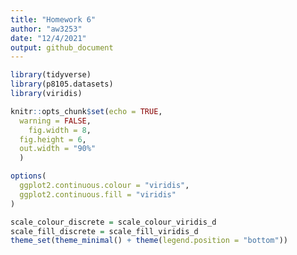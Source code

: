 ```yaml
---
title: "Homework 6"
author: "aw3253"
date: "12/4/2021"
output: github_document
---
```


```r
library(tidyverse)
library(p8105.datasets)
library(viridis)

knitr::opts_chunk$set(echo = TRUE,
  warning = FALSE,
	fig.width = 8, 
  fig.height = 6,
  out.width = "90%"                    
  )

options(
  ggplot2.continuous.colour = "viridis",
  ggplot2.continuous.fill = "viridis"
)

scale_colour_discrete = scale_colour_viridis_d
scale_fill_discrete = scale_fill_viridis_d
theme_set(theme_minimal() + theme(legend.position = "bottom"))
```


